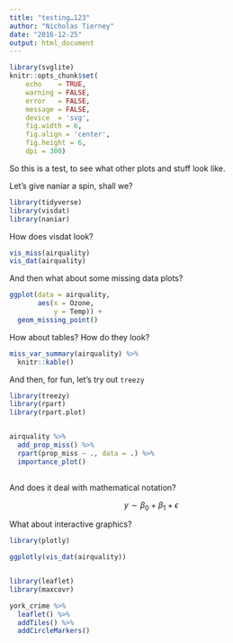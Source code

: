 ```yaml
---
title: "testing…123"
author: "Nicholas Tierney"
date: "2016-12-25"
output: html_document
---
```


```r
library(svglite)
knitr::opts_chunk$set(
    echo    = TRUE,
    warning = FALSE,
    error   = FALSE,
    message = FALSE,
    device  = 'svg',
    fig.width = 6,
    fig.align = 'center',
    fig.height = 6,
    dpi = 300)
```


So this is a test, to see what other plots and stuff look like.

Let's give naniar a spin, shall we?

```r
library(tidyverse)
library(visdat)
library(naniar)

```

How does visdat look?

```r

vis_miss(airquality)
vis_dat(airquality)
```


And then what about some missing data plots?

```r

ggplot(data = airquality,
       aes(x = Ozone,
           y = Temp)) + 
  geom_missing_point()

```

How about tables? How do they look?

```r

miss_var_summary(airquality) %>%
  knitr::kable()

```


And then, for fun, let's try out `treezy`

```r

library(treezy)
library(rpart)
library(rpart.plot)


airquality %>%
  add_prop_miss() %>%
  rpart(prop_miss ~ ., data = .) %>%
  importance_plot()
  

```

And does it deal with mathematical notation?

$$
y \sim \beta_0 + \beta_1 + \epsilon
$$

What about interactive graphics?

```r

library(plotly)

ggplotly(vis_dat(airquality))



```


```r
library(leaflet)
library(maxcovr)

york_crime %>%
  leaflet() %>%
  addTiles() %>%
  addCircleMarkers()


```

